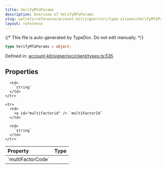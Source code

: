 ```yaml
---
title: VerifyMfaParams
description: Overview of VerifyMfaParams
slug: wallets/reference/account-kit/signer/src/type-aliases/VerifyMfaParams
layout: reference
---
```


{/* This file is auto-generated by TypeDoc. Do not edit manually. */}

```ts
type VerifyMfaParams = object;
```

Defined in: [account-kit/signer/src/client/types.ts:535](https://github.com/alchemyplatform/aa-sdk/blob/9f926c402d1661309abbf8eae8431e52e8c5e53f/account-kit/signer/src/client/types.ts#L535)

## Properties

<table>
  <thead>
    <tr>
      <th align="left">Property</th>
      <th align="left">Type</th>
    </tr>
  </thead>

  <tbody>
    <tr>
      <td>
        <a id="multifactorcode" /> `multiFactorCode`
      </td>

      <td>
        `string`
      </td>
    </tr>

    <tr>
      <td>
        <a id="multifactorid" /> `multiFactorId`
      </td>

      <td>
        `string`
      </td>
    </tr>

  </tbody>
</table>
